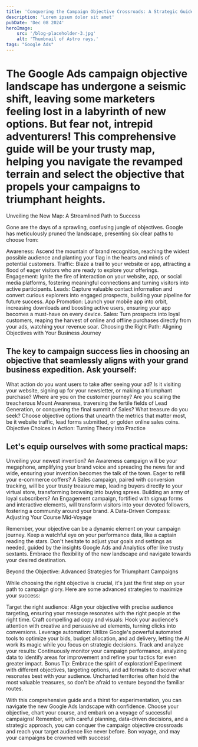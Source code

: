 ```yaml
---
title: 'Conquering the Campaign Objective Crossroads: A Strategic Guide to Google Ads Success'
description: 'Lorem ipsum dolor sit amet'
pubDate: 'Dec 08 2024'
heroImage: 
    src: '/blog-placeholder-3.jpg'
    alt: 'Thumbnail of Astro rays.'
tags: "Google Ads"
---
```


# The Google Ads campaign objective landscape has undergone a seismic shift, leaving some marketers feeling lost in a labyrinth of new options. But fear not, intrepid adventurers! This comprehensive guide will be your trusty map, helping you navigate the revamped terrain and select the objective that propels your campaigns to triumphant heights.

Unveiling the New Map: A Streamlined Path to Success

Gone are the days of a sprawling, confusing jungle of objectives. Google has meticulously pruned the landscape, presenting six clear paths to choose from:

Awareness: Ascend the mountain of brand recognition, reaching the widest possible audience and planting your flag in the hearts and minds of potential customers.
Traffic: Blaze a trail to your website or app, attracting a flood of eager visitors who are ready to explore your offerings.
Engagement: Ignite the fire of interaction on your website, app, or social media platforms, fostering meaningful connections and turning visitors into active participants.
Leads: Capture valuable contact information and convert curious explorers into engaged prospects, building your pipeline for future success.
App Promotion: Launch your mobile app into orbit, increasing downloads and boosting active users, ensuring your app becomes a must-have on every device.
Sales: Turn prospects into loyal customers, reaping the harvest of online and offline purchases directly from your ads, watching your revenue soar.
Choosing the Right Path: Aligning Objectives with Your Business Journey

## The key to campaign success lies in choosing an objective that seamlessly aligns with your grand business expedition. Ask yourself:

What action do you want users to take after seeing your ad? Is it visiting your website, signing up for your newsletter, or making a triumphant purchase?
Where are you on the customer journey? Are you scaling the treacherous Mount Awareness, traversing the fertile fields of Lead Generation, or conquering the final summit of Sales?
What treasure do you seek? Choose objective options that unearth the metrics that matter most, be it website traffic, lead forms submitted, or golden online sales coins.
Objective Choices in Action: Turning Theory into Practice

## Let's equip ourselves with some practical maps:

Unveiling your newest invention? An Awareness campaign will be your megaphone, amplifying your brand voice and spreading the news far and wide, ensuring your invention becomes the talk of the town.
Eager to refill your e-commerce coffers? A Sales campaign, paired with conversion tracking, will be your trusty treasure map, leading buyers directly to your virtual store, transforming browsing into buying sprees.
Building an army of loyal subscribers? An Engagement campaign, fortified with signup forms and interactive elements, will transform visitors into your devoted followers, fostering a community around your brand.
A Data-Driven Compass: Adjusting Your Course Mid-Voyage

Remember, your objective can be a dynamic element on your campaign journey. Keep a watchful eye on your performance data, like a captain reading the stars. Don't hesitate to adjust your goals and settings as needed, guided by the insights Google Ads and Analytics offer like trusty sextants. Embrace the flexibility of the new landscape and navigate towards your desired destination.

Beyond the Objective: Advanced Strategies for Triumphant Campaigns

While choosing the right objective is crucial, it's just the first step on your path to campaign glory. Here are some advanced strategies to maximize your success:

Target the right audience: Align your objective with precise audience targeting, ensuring your message resonates with the right people at the right time.
Craft compelling ad copy and visuals: Hook your audience's attention with creative and persuasive ad elements, turning clicks into conversions.
Leverage automation: Utilize Google's powerful automated tools to optimize your bids, budget allocation, and ad delivery, letting the AI work its magic while you focus on strategic decisions.
Track and analyze your results: Continuously monitor your campaign performance, analyzing data to identify areas for improvement and refine your tactics for even greater impact.
Bonus Tip: Embrace the spirit of exploration! Experiment with different objectives, targeting options, and ad formats to discover what resonates best with your audience. Uncharted territories often hold the most valuable treasures, so don't be afraid to venture beyond the familiar routes.

With this comprehensive guide and a thirst for experimentation, you can navigate the new Google Ads landscape with confidence. Choose your objective, chart your course, and embark on a voyage of successful campaigns! Remember, with careful planning, data-driven decisions, and a strategic approach, you can conquer the campaign objective crossroads and reach your target audience like never before. Bon voyage, and may your campaigns be crowned with success!